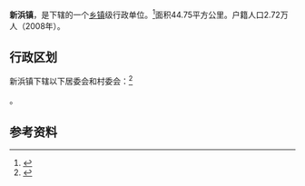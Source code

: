 {{中国乡级行政区
|景观照片文件名 = 
|景观照片描述 = 
|汉语拼音 = 
|其他语言 = 
|其他语言名称 = 
|旧称 = 
|地名出处 = 
|位置图文件名 = 
|位置图描述 = 
|自定义图片= 
|建置时间 = 
|政府驻地 = 
|毗邻 = 
|总面积 = 
|总人口 = 
|总人口年份 = 
|户籍人口 = 
|户籍人口年份 = 
|常住人口 = 
|常住人口年份 = 
|人口密度 = 
|GDP = 
|GDP年份 = 
|邮政编码 = 
|电话区号 = 21
|官方网站 = 
|网站名称 = 
|31/01/17/117/000}}

'''新浜镇'''，是{{PRC admin/fullname|31/01/17/117/000|3}}下辖的一个[[乡镇|乡镇]]级行政单位。<ref>{{PRC admin/ref sgc|{{PRC admin/parent|31/01/17/117/000}}}}</ref>面积44.75平方公里。户籍人口2.72万人（2008年）。

== 行政区划 ==

新浜镇下辖以下居委会和村委会：<ref>{{PRC admin/ref sgc|31/01/17/117/000}}</ref>

{{PRC admin/children|31/01/17/117/000}}。

== 参考资料 ==

{{reflist}}

{{行政区划小作品}}
{{PRC admin/navcat|31/01/17/117/000}}